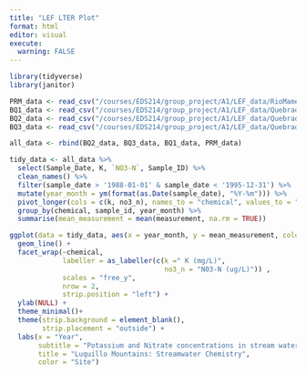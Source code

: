 ```yaml
---
title: "LEF LTER Plot"
format: html
editor: visual
execute: 
  warning: FALSE
---
```


```r
library(tidyverse)
library(janitor)
```

```r
PRM_data <- read_csv("/courses/EDS214/group_project/A1/LEF_data/RioMameyesPuenteRoto.csv") 
BQ1_data <- read_csv("/courses/EDS214/group_project/A1/LEF_data/QuebradaCuenca1-Bisley.csv") 
BQ2_data <- read_csv("/courses/EDS214/group_project/A1/LEF_data/QuebradaCuenca2-Bisley.csv") 
BQ3_data <- read_csv("/courses/EDS214/group_project/A1/LEF_data/QuebradaCuenca3-Bisley.csv") 
```

```r
all_data <- rbind(BQ2_data, BQ3_data, BQ1_data, PRM_data)
```

```r
tidy_data <- all_data %>%
  select(Sample_Date, K, `NO3-N`, Sample_ID) %>%
  clean_names() %>%
  filter(sample_date > '1988-01-01' & sample_date < '1995-12-31') %>% 
  mutate(year_month = ym(format(as.Date(sample_date), "%Y-%m"))) %>%
  pivot_longer(cols = c(k, no3_n), names_to = "chemical", values_to = "measurement") %>% 
  group_by(chemical, sample_id, year_month) %>% 
  summarise(mean_measurement = mean(measurement, na.rm = TRUE))
```

```r
ggplot(data = tidy_data, aes(x = year_month, y = mean_measurement, color = sample_id)) +
  geom_line() +
  facet_wrap(~chemical,
             labeller = as_labeller(c(k =" K (mg/L)",
                                      no3_n = "N03-N (ug/L)")) ,
             scales = "free_y", 
             nrow = 2,
             strip.position = "left") +
  ylab(NULL) +
  theme_minimal()+
  theme(strip.background = element_blank(),
        strip.placement = "outside") +
  labs(x = "Year", 
       subtitle = "Potassium and Nitrate concentrations in stream water over time", 
       title = "Luquillo Mountains: Streamwater Chemistry",
       color = "Site")
```
